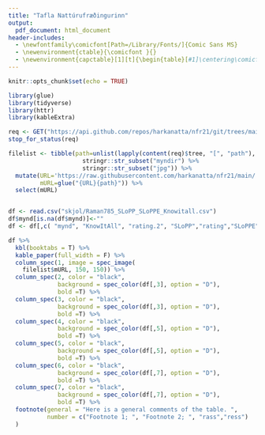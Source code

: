 ```yaml
---
title: "Tafla Nattúrufræðingurinn"
output: 
  pdf_document: html_document
header-includes:
  - \newfontfamily\comicfont[Path=/Library/Fonts/]{Comic Sans MS}
  - \newenvironment{ctable}{\comicfont }{}
  - \newenvironment{capctable}[1][t]{\begin{table}[#1]\centering\comicfont}{\end{table}}
---
```



```r
knitr::opts_chunk$set(echo = TRUE)
```


```r
library(glue)  
library(tidyverse)  
library(httr)
library(kableExtra)

req <- GET("https://api.github.com/repos/harkanatta/nfr21/git/trees/main?recursive=1")
stop_for_status(req)

filelist <- tibble(path=unlist(lapply(content(req)$tree, "[", "path"), use.names = F) %>% 
                     stringr::str_subset("myndir") %>% 
                     stringr::str_subset("jpg")) %>%
  mutate(URL='https://raw.githubusercontent.com/harkanatta/nfr21/main/',
         mURL=glue("{URL}{path}")) %>% 
  select(mURL)


df <- read.csv("skjol/Raman785_SLoPP_SLoPPE_Knowitall.csv")
df$mynd[is.na(df$mynd)]<-""
df <- df[,c( "mynd", "KnowItAll", "rating.2", "SLoPP","rating","SLoPPE","rating.1")] 

df %>%
  kbl(booktabs = T) %>%
  kable_paper(full_width = F) %>%
  column_spec(1, image = spec_image(
    filelist$mURL, 150, 150)) %>% 
  column_spec(2, color = "black",
              background = spec_color(df[,3], option = "D"),
              bold =T) %>%
  column_spec(3, color = "black",
              background = spec_color(df[,3], option = "D"),
              bold =T) %>% 
  column_spec(4, color = "black",
              background = spec_color(df[,5], option = "D"),
              bold =T) %>%
  column_spec(5, color = "black",
              background = spec_color(df[,5], option = "D"),
              bold =T) %>% 
  column_spec(6, color = "black",
              background = spec_color(df[,7], option = "D"),
              bold =T) %>%
  column_spec(7, color = "black",
              background = spec_color(df[,7], option = "D"),
              bold =T) %>%
  footnote(general = "Here is a general comments of the table. ",
           number = c("Footnote 1; ", "Footnote 2; ", "rass","ress")
  )


```
